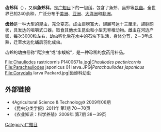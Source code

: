 {{multiple issues|
{{copy edit|time=2013-07-26T14:10:40+00:00}}
{{expand|time=2013-07-26T14:10:40+00:00}}
}}
{{Automatic taxobox
| image = Corydalus cornutus MHNT.jpg
| image_caption = [[齒蛉屬|齒蛉屬]]（''Corydalus''）物種
| taxon = Corydalidae
| authority =
| subdivision_ranks = [[亞科|亞科]]
| subdivision =
*[[魚蛉亞科|魚蛉亞科]] Chauliodinae
*[[齒蛉亞科|齒蛉亞科]] Corydalinae
}}
'''齿蛉科'''（{{lang-en|Corydalidae}}），又稱'''魚蛉科'''，是[[广翅目|广翅目]]下的一個[[科_(生物)|科]]，包含了魚蛉、齒蛉等[[昆蟲|昆蟲]]。全世界已知240余种，广泛分布于[[美洲|美洲]]、[[亚洲|亚洲]]、[[大洋洲|大洋洲]]和[[非洲|非洲]]。

'''齿蛉'''是一种大型的昆虫，完全变态，成虫翅膀寬大，翅展可达十三厘米，翅脉网状，具发达的咀嚼式口器，取食其他水生昆虫和小型无脊椎动物。雌虫在河边产卵，每次3000粒左右，幼虫孵化后在水中的石块下生活，身体分节，2－3年成熟，迁至水边化蛹后羽化成虫。

齿蛉的幼虫俗称“爬沙虫”或“水蜈蚣”，是一种珍稀的食药用补品。

<gallery>
File:Chauliodes rastricornis P1400671a.jpg|''Chauliodes pectinicornis''
File:Parachauliodes japonicus 01 larva.JPG|''Parachauliodes japonicus''
File:Corydalis larva Packard.jpg|齿蛉科幼虫
</gallery>

== 外部链接 ==
*《Agricultural Science & Technology》 2009年06期
*《昆虫分类学报》2011年 第1期 70－70页
*《农业知识：科学养殖》2009年 第7期 38－39页
{{Taxonbar|from=Q1936061}}

[[Category:广翅目|Category:广翅目]]